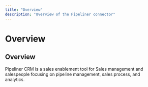 ```yaml
---
title: "Overview"
description: "Overview of the Pipeliner connector"
---
```


# Overview

## Overview

Pipeliner CRM is a sales enablement tool for Sales management and salespeople focusing on pipeline management, sales process, and analytics.
